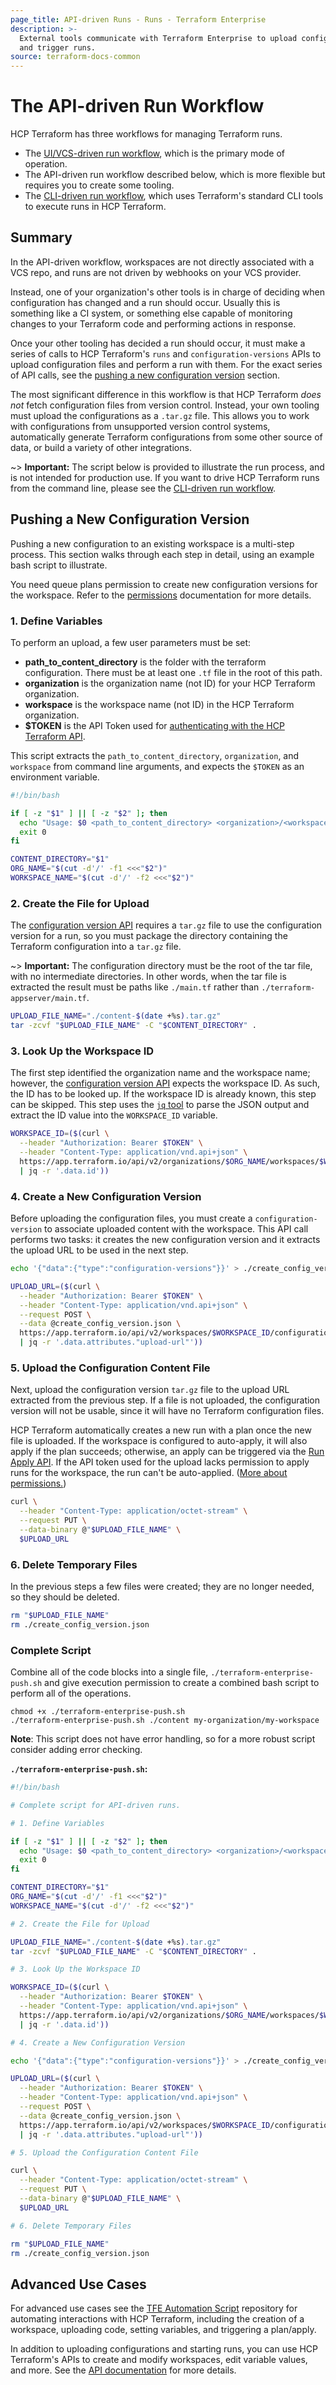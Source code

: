 ```yaml
---
page_title: API-driven Runs - Runs - Terraform Enterprise
description: >-
  External tools communicate with Terraform Enterprise to upload configurations
  and trigger runs.
source: terraform-docs-common
---
```


# The API-driven Run Workflow

HCP Terraform has three workflows for managing Terraform runs.

-   The [UI/VCS-driven run workflow](/terraform/enterprise/run/ui), which is the primary mode of operation.
-   The API-driven run workflow described below, which is more flexible but requires you to create some tooling.
-   The [CLI-driven run workflow](/terraform/enterprise/run/cli), which uses Terraform's standard CLI tools to execute runs in HCP Terraform.

## Summary

In the API-driven workflow, workspaces are not directly associated with a VCS repo, and runs are not driven by webhooks on your VCS provider.

Instead, one of your organization's other tools is in charge of deciding when configuration has changed and a run should occur. Usually this is something like a CI system, or something else capable of monitoring changes to your Terraform code and performing actions in response.

Once your other tooling has decided a run should occur, it must make a series of calls to HCP Terraform's `runs` and `configuration-versions` APIs to upload configuration files and perform a run with them. For the exact series of API calls, see the [pushing a new configuration version](#pushing-a-new-configuration-version) section.

The most significant difference in this workflow is that HCP Terraform _does not_ fetch configuration files from version control. Instead, your own tooling must upload the configurations as a `.tar.gz` file. This allows you to work with configurations from unsupported version control systems, automatically generate Terraform configurations from some other source of data, or build a variety of other integrations.

~> **Important:** The script below is provided to illustrate the run process, and is not intended for production use. If you want to drive HCP Terraform runs from the command line, please see the [CLI-driven run workflow](/terraform/enterprise/run/cli).

## Pushing a New Configuration Version

Pushing a new configuration to an existing workspace is a multi-step process. This section walks through each step in detail, using an example bash script to illustrate.

You need queue plans permission to create new configuration versions for the workspace. Refer to the [permissions](/terraform/enterprise/users-teams-organizations/permissions#general-workspace-permissions) documentation for more details.

[permissions-citation]: #intentionally-unused---keep-for-maintainers

### 1. Define Variables

To perform an upload, a few user parameters must be set:

-   **path_to_content_directory** is the folder with the terraform configuration. There must be at least one `.tf` file in the root of this path.
-   **organization** is the organization name (not ID) for your HCP Terraform organization.
-   **workspace** is the workspace name (not ID) in the HCP Terraform organization.
-   **$TOKEN** is the API Token used for [authenticating with the HCP Terraform API](/terraform/enterprise/api-docs#authentication).

This script extracts the `path_to_content_directory`, `organization`, and `workspace` from command line arguments, and expects the `$TOKEN` as an environment variable.

```bash
#!/bin/bash

if [ -z "$1" ] || [ -z "$2" ]; then
  echo "Usage: $0 <path_to_content_directory> <organization>/<workspace>"
  exit 0
fi

CONTENT_DIRECTORY="$1"
ORG_NAME="$(cut -d'/' -f1 <<<"$2")"
WORKSPACE_NAME="$(cut -d'/' -f2 <<<"$2")"
```

### 2. Create the File for Upload

The [configuration version API](/terraform/enterprise/api-docs/configuration-versions) requires a `tar.gz` file to use the configuration version for a run, so you must package the directory containing the Terraform configuration into a `tar.gz` file.

~> **Important:** The configuration directory must be the root of the tar file, with no intermediate directories. In other words, when the tar file is extracted the result must be paths like `./main.tf` rather than `./terraform-appserver/main.tf`.

```bash
UPLOAD_FILE_NAME="./content-$(date +%s).tar.gz"
tar -zcvf "$UPLOAD_FILE_NAME" -C "$CONTENT_DIRECTORY" .
```

### 3. Look Up the Workspace ID

The first step identified the organization name and the workspace name; however, the [configuration version API](/terraform/enterprise/api-docs/configuration-versions) expects the workspace ID. As such, the ID has to be looked up. If the workspace ID is already known, this step can be skipped. This step uses the [`jq` tool](https://stedolan.github.io/jq/) to parse the JSON output and extract the ID value into the `WORKSPACE_ID` variable.

```bash
WORKSPACE_ID=($(curl \
  --header "Authorization: Bearer $TOKEN" \
  --header "Content-Type: application/vnd.api+json" \
  https://app.terraform.io/api/v2/organizations/$ORG_NAME/workspaces/$WORKSPACE_NAME \
  | jq -r '.data.id'))
```

### 4. Create a New Configuration Version

Before uploading the configuration files, you must create a `configuration-version` to associate uploaded content with the workspace. This API call performs two tasks: it creates the new configuration version and it extracts the upload URL to be used in the next step.

```bash
echo '{"data":{"type":"configuration-versions"}}' > ./create_config_version.json

UPLOAD_URL=($(curl \
  --header "Authorization: Bearer $TOKEN" \
  --header "Content-Type: application/vnd.api+json" \
  --request POST \
  --data @create_config_version.json \
  https://app.terraform.io/api/v2/workspaces/$WORKSPACE_ID/configuration-versions \
  | jq -r '.data.attributes."upload-url"'))
```

### 5. Upload the Configuration Content File

Next, upload the configuration version `tar.gz` file to the upload URL extracted from the previous step. If a file is not uploaded, the configuration version will not be usable, since it will have no Terraform configuration files.

HCP Terraform automatically creates a new run with a plan once the new file is uploaded. If the workspace is configured to auto-apply, it will also apply if the plan succeeds; otherwise, an apply can be triggered via the [Run Apply API](/terraform/enterprise/api-docs/run#apply). If the API token used for the upload lacks permission to apply runs for the workspace, the run can't be auto-applied. ([More about permissions.](/terraform/enterprise/users-teams-organizations/permissions))

[permissions-citation]: #intentionally-unused---keep-for-maintainers

```bash
curl \
  --header "Content-Type: application/octet-stream" \
  --request PUT \
  --data-binary @"$UPLOAD_FILE_NAME" \
  $UPLOAD_URL
```

### 6. Delete Temporary Files

In the previous steps a few files were created; they are no longer needed, so they should be deleted.

```bash
rm "$UPLOAD_FILE_NAME"
rm ./create_config_version.json
```

### Complete Script

Combine all of the code blocks into a single file, `./terraform-enterprise-push.sh` and give execution permission to create a combined bash script to perform all of the operations.

```shell
chmod +x ./terraform-enterprise-push.sh
./terraform-enterprise-push.sh ./content my-organization/my-workspace
```

**Note**: This script does not have error handling, so for a more robust script consider adding error checking.

**`./terraform-enterprise-push.sh`:**

```bash
#!/bin/bash

# Complete script for API-driven runs.

# 1. Define Variables

if [ -z "$1" ] || [ -z "$2" ]; then
  echo "Usage: $0 <path_to_content_directory> <organization>/<workspace>"
  exit 0
fi

CONTENT_DIRECTORY="$1"
ORG_NAME="$(cut -d'/' -f1 <<<"$2")"
WORKSPACE_NAME="$(cut -d'/' -f2 <<<"$2")"

# 2. Create the File for Upload

UPLOAD_FILE_NAME="./content-$(date +%s).tar.gz"
tar -zcvf "$UPLOAD_FILE_NAME" -C "$CONTENT_DIRECTORY" .

# 3. Look Up the Workspace ID

WORKSPACE_ID=($(curl \
  --header "Authorization: Bearer $TOKEN" \
  --header "Content-Type: application/vnd.api+json" \
  https://app.terraform.io/api/v2/organizations/$ORG_NAME/workspaces/$WORKSPACE_NAME \
  | jq -r '.data.id'))

# 4. Create a New Configuration Version

echo '{"data":{"type":"configuration-versions"}}' > ./create_config_version.json

UPLOAD_URL=($(curl \
  --header "Authorization: Bearer $TOKEN" \
  --header "Content-Type: application/vnd.api+json" \
  --request POST \
  --data @create_config_version.json \
  https://app.terraform.io/api/v2/workspaces/$WORKSPACE_ID/configuration-versions \
  | jq -r '.data.attributes."upload-url"'))

# 5. Upload the Configuration Content File

curl \
  --header "Content-Type: application/octet-stream" \
  --request PUT \
  --data-binary @"$UPLOAD_FILE_NAME" \
  $UPLOAD_URL

# 6. Delete Temporary Files

rm "$UPLOAD_FILE_NAME"
rm ./create_config_version.json
```

## Advanced Use Cases

For advanced use cases see the [TFE Automation Script](https://github.com/hashicorp/terraform-guides/tree/master/operations/automation-script) repository for automating interactions with HCP Terraform, including the creation of a workspace, uploading code, setting variables, and triggering a plan/apply.

In addition to uploading configurations and starting runs, you can use HCP Terraform's APIs to create and modify workspaces, edit variable values, and more. See the [API documentation](/terraform/enterprise/api-docs) for more details.

